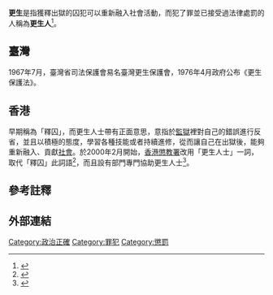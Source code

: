 '''更生'''是指獲釋出獄的囚犯可以重新融入社會活動，而犯了罪並已接受過法律處罰的人稱為'''更生人'''<ref>{{cite web|url=https://dict.revised.moe.edu.tw/dictView.jsp?ID=70675|title=更生人|accessdate=2022-04-29}}</ref>。
==臺灣==
1967年7月，臺灣省司法保護會易名臺灣更生保護會，1976年4月政府公布《更生保護法》。 
==香港==
早期稱為「釋囚」，而更生人士帶有正面意思，意指於[[監獄|監獄]]裡對自己的錯誤進行反省，並且以積極的態度，學習各種技能或者持續進修，從而讓自己在出獄後，能夠重新融入、貢獻[[社會|社會]]。於2000年2月開始，[[香港懲教署|香港懲教署]]改用「更生人士」一詞，取代「釋囚」此詞語<ref>{{Cite web|url=http://www.csd.gov.hk/tc_chi/abt/abt_his/abt_his_1980.html|archiveurl=https://web.archive.org/web/20131005005930/http://www.csd.gov.hk/tc_chi/abt/abt_his/abt_his_1980.html|deadurl=y|title=懲教署發展及香港刑法年誌|archivedate=2013年10月5日}}</ref>，而且設有部門專門協助更生人士<ref>{{Cite web |url=http://www.csd.gov.hk/tc_chi/reh/reh_overview/reh_over.shtml |title=更生事務 > 概覽 |access-date=2016-01-23 |archive-url=https://web.archive.org/web/20160131093527/http://www.csd.gov.hk/tc_chi/reh/reh_overview/reh_over.shtml |archive-date=2016-01-31 |dead-url=yes }}</ref>。

==參考註釋==
<references/>
==外部連結==
{{wiktionary|更生}}
[[Category:政治正確|Category:政治正確]]
[[Category:罪犯|Category:罪犯]]
[[Category:懲罰|Category:懲罰]]